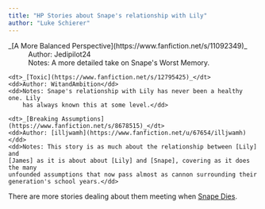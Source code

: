```yaml
---
title: "HP Stories about Snape's relationship with Lily"
author: "Luke Schierer"
---
```


<dl>
    <dt>_[A More Balanced Perspective](https://www.fanfiction.net/s/11092349)_</dt>
    <dd>Author: Jedipilot24</dd>
    <dd>Notes: A more detailed take on Snape's Worst Memory.</dd>

    <dt>_[Toxic](https://www.fanfiction.net/s/12795425)_</dt>
    <dd>Author: WitandAmbition</dd>
    <dd>Notes: Snape's relationship with Lily has never been a healthy one. Lily
        has always known this at some level.</dd>

    <dt>_[Breaking Assumptions](https://www.fanfiction.net/s/8678515)_</dt>
    <dd>Author: [illjwamh](https://www.fanfiction.net/u/67654/illjwamh)</dd>
    <dd>Notes: This story is as much about the relationship between [Lily] and
    [James] as it is about about [Lily] and [Snape], covering as it does the many
    unfounded assumptions that now pass almost as cannon surrounding their
    generation's school years.</dd>
</dl>

There are more stories dealing about them meeting when [Snape Dies].

[Snape Dies]: <snapedies>

[Lily]: </harrypedia/people/evans/lily_j.>

[James]: </harrypedia/people/potter/james>

[Snape]: </harrypedia/people/snape/severus>
